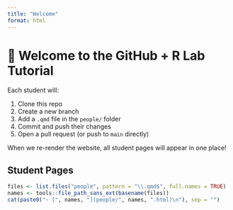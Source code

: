 ```yaml
---
title: "Welcome"
format: html
---
```


# 👋 Welcome to the GitHub + R Lab Tutorial

Each student will:

1. Clone this repo
2. Create a new branch
3. Add a `.qmd` file in the `people/` folder
4. Commit and push their changes
5. Open a pull request (or push to `main` directly)

When we re-render the website, all student pages will appear in one place!


## Student Pages

```r
files <- list.files("people", pattern = "\\.qmd$", full.names = TRUE)
names <- tools::file_path_sans_ext(basename(files))
cat(paste0("- [", names, "](people/", names, ".html)\n"), sep = "")
```

